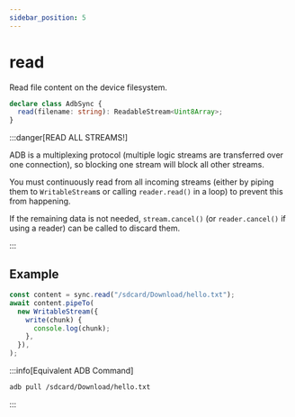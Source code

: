 ```yaml
---
sidebar_position: 5
---
```


# read

Read file content on the device filesystem.

```ts
declare class AdbSync {
  read(filename: string): ReadableStream<Uint8Array>;
}
```

:::danger[READ ALL STREAMS!]

ADB is a multiplexing protocol (multiple logic streams are transferred over one connection), so blocking one stream will block all other streams.

You must continuously read from all incoming streams (either by piping them to `WritableStream`s or calling `reader.read()` in a loop) to prevent this from happening.

If the remaining data is not needed, `stream.cancel()` (or `reader.cancel()` if using a reader) can be called to discard them.

:::

## Example

```ts transpile
const content = sync.read("/sdcard/Download/hello.txt");
await content.pipeTo(
  new WritableStream({
    write(chunk) {
      console.log(chunk);
    },
  }),
);
```

:::info[Equivalent ADB Command]

```sh
adb pull /sdcard/Download/hello.txt
```

:::
